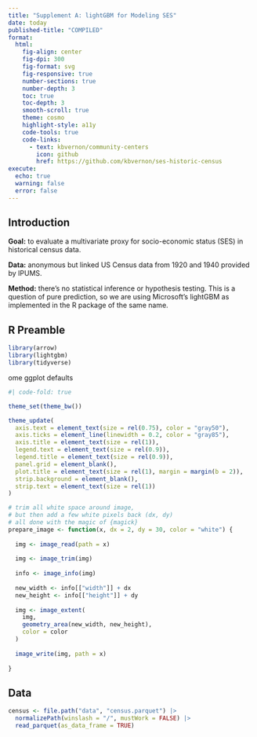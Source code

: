 ```yaml
---
title: "Supplement A: lightGBM for Modeling SES"
date: today
published-title: "COMPILED"
format:
  html: 
    fig-align: center
    fig-dpi: 300
    fig-format: svg
    fig-responsive: true
    number-sections: true
    number-depth: 3
    toc: true
    toc-depth: 3
    smooth-scroll: true
    theme: cosmo
    highlight-style: a11y
    code-tools: true
    code-links:
      - text: kbvernon/community-centers
        icon: github
        href: https://github.com/kbvernon/ses-historic-census
execute: 
  echo: true
  warning: false
  error: false
---
```


## Introduction

**Goal:** to evaluate a multivariate proxy for socio-economic status (SES) in historical census data.

**Data:** anonymous but linked US Census data from 1920 and 1940 provided by IPUMS.

**Method:** there's no statistical inference or hypothesis testing. This is a question of pure prediction, so we are using Microsoft's lightGBM as implemented in the R package of the same name.

## R Preamble

```r

library(arrow)
library(lightgbm)
library(tidyverse)

```

ome ggplot defaults

```r
#| code-fold: true

theme_set(theme_bw())

theme_update(
  axis.text = element_text(size = rel(0.75), color = "gray50"),
  axis.ticks = element_line(linewidth = 0.2, color = "gray85"),
  axis.title = element_text(size = rel(1)),
  legend.text = element_text(size = rel(0.9)),
  legend.title = element_text(size = rel(0.9)),
  panel.grid = element_blank(),
  plot.title = element_text(size = rel(1), margin = margin(b = 2)),
  strip.background = element_blank(),
  strip.text = element_text(size = rel(1))
)

# trim all white space around image, 
# but then add a few white pixels back (dx, dy)
# all done with the magic of {magick}
prepare_image <- function(x, dx = 2, dy = 30, color = "white") {
  
  img <- image_read(path = x)
  
  img <- image_trim(img)
  
  info <- image_info(img)
    
  new_width <- info[["width"]] + dx
  new_height <- info[["height"]] + dy
  
  img <- image_extent(
    img, 
    geometry_area(new_width, new_height), 
    color = color
  )
  
  image_write(img, path = x)
  
}

```

## Data

```r

census <- file.path("data", "census.parquet") |>
  normalizePath(winslash = "/", mustWork = FALSE) |>
  read_parquet(as_data_frame = TRUE)

```